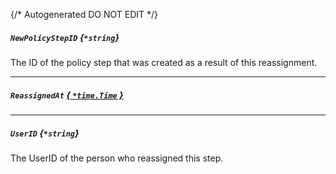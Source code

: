 {/* Autogenerated DO NOT EDIT  */}
##### `NewPolicyStepID` *{`*string`}*
The ID of the policy step that was created as a result of this reassignment.

---
##### `ReassignedAt` [*{ `*time.Time` }*](https://pkg.go.dev/time#Time)

---
##### `UserID` *{`*string`}*
The UserID of the person who reassigned this step.


